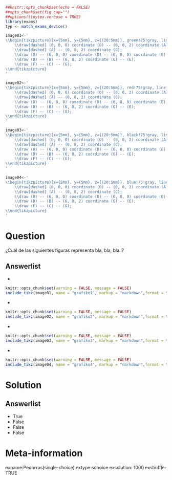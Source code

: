 ```r
##knitr::opts_chunk$set(echo = FALSE)
##opts_chunk$set(fig.cap="")
##options(tinytex.verbose = TRUE)
library(exams)
typ <- match_exams_device()

image01<-'
\\begin{tikzpicture}[x={5mm}, y={5mm}, z={(20:5mm)}, green!75!gray, line width=1.025pt]
    \\draw[dashed] (0, 0, 0) coordinate (O) -- (0, 0, 2) coordinate (A) -- (6, 0, 2) coordinate (B);
    \\draw[dashed] (A) -- (0, 8, 2) coordinate (C);
    \\draw (O) -- (6, 0, 0) coordinate (D) -- (6, 8, 0) coordinate (E) -- (0, 8, 0) coordinate (F) -- cycle;
    \\draw (D) -- (B) -- (6, 8, 2) coordinate (G) -- (E);
    \\draw (F) -- (C) -- (G);
\\end{tikzpicture}
'

image02<-'
\\begin{tikzpicture}[x={5mm}, y={5mm}, z={(20:5mm)}, red!75!gray, line width=1.025pt]
    \\draw[dashed] (0, 0, 0) coordinate (O) -- (0, 0, 2) coordinate (A) -- (6, 0, 2) coordinate (B);
    \\draw[dashed] (A) -- (0, 8, 2) coordinate (C);
    \\draw (O) -- (6, 0, 0) coordinate (D) -- (6, 8, 0) coordinate (E) -- (0, 8, 0) coordinate (F) -- cycle;
    \\draw (D) -- (B) -- (6, 8, 2) coordinate (G) -- (E);
    \\draw (F) -- (C) -- (G);
\\end{tikzpicture}
'

image03<-'
\\begin{tikzpicture}[x={5mm}, y={5mm}, z={(20:5mm)}, black!75!gray, line width=1.025pt]
    \\draw[dashed] (0, 0, 0) coordinate (O) -- (0, 0, 2) coordinate (A) -- (6, 0, 2) coordinate (B);
    \\draw[dashed] (A) -- (0, 8, 2) coordinate (C);
    \\draw (O) -- (6, 0, 0) coordinate (D) -- (6, 8, 0) coordinate (E) -- (0, 8, 0) coordinate (F) -- cycle;
    \\draw (D) -- (B) -- (6, 8, 2) coordinate (G) -- (E);
    \\draw (F) -- (C) -- (G);
\\end{tikzpicture}
'

image04<-'
\\begin{tikzpicture}[x={5mm}, y={5mm}, z={(20:5mm)}, blue!75!gray, line width=1.025pt]
    \\draw[dashed] (0, 0, 0) coordinate (O) -- (0, 0, 2) coordinate (A) -- (6, 0, 2) coordinate (B);
    \\draw[dashed] (A) -- (0, 8, 2) coordinate (C);
    \\draw (O) -- (6, 0, 0) coordinate (D) -- (6, 8, 0) coordinate (E) -- (0, 8, 0) coordinate (F) -- cycle;
    \\draw (D) -- (B) -- (6, 8, 2) coordinate (G) -- (E);
    \\draw (F) -- (C) -- (G);
\\end{tikzpicture}
'


```

Question
========
¿Cuál de las siguientes figuras representa bla, bla, bla..?

Answerlist
----------

* \
```r
knitr::opts_chunk$set(warning = FALSE, message = FALSE) 
include_tikz(image01, name = "grafiko1", markup = "markdown",format = typ,library = c("babel","calc","3d"),width = "3cm")
```
* \
```r
knitr::opts_chunk$set(warning = FALSE, message = FALSE) 
include_tikz(image02, name = "grafiko2", markup = "markdown",format = typ, library = c("3d", "babel", "angles"), packages=c("tikz-cd"),width = "3cm")
```
* \ 
```r
knitr::opts_chunk$set(warning = FALSE, message = FALSE) 
include_tikz(image03, name = "grafiko3", markup = "markdown",format = typ,library = c("babel","calc","3d"),width = "3cm")
```
* \
```r
knitr::opts_chunk$set(warning = FALSE, message = FALSE) 
include_tikz(image04, name = "grafiko4", markup = "markdown",format = typ, library = c("3d", "babel", "angles"), packages=c("tikz-cd"),width = "3cm")
```


Solution
========

Answerlist
----------
* True
* False
* False
* False

Meta-information
================
exname:Pedorros(single-choice)
extype:schoice
exsolution: 1000
exshuffle: TRUE